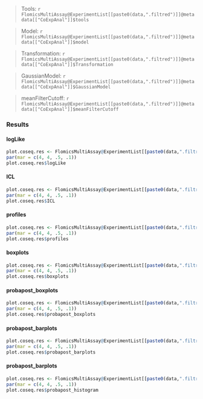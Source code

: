 
> Tools: `r FlomicsMultiAssay@ExperimentList[[paste0(data,".filtred")]]@metadata[["CoExpAnal"]]$tools`

> Model: `r FlomicsMultiAssay@ExperimentList[[paste0(data,".filtred")]]@metadata[["CoExpAnal"]]$model`

> Transformation: `r FlomicsMultiAssay@ExperimentList[[paste0(data,".filtred")]]@metadata[["CoExpAnal"]]$Transformation`

> GaussianModel: `r FlomicsMultiAssay@ExperimentList[[paste0(data,".filtred")]]@metadata[["CoExpAnal"]]$GaussianModel`

> meanFilterCutoff: `r FlomicsMultiAssay@ExperimentList[[paste0(data,".filtred")]]@metadata[["CoExpAnal"]]$meanFilterCutoff`

### Results {.tabset}
 
#### logLike 

```r
plot.coseq.res <- FlomicsMultiAssay@ExperimentList[[paste0(data,".filtred")]]@metadata[["CoExpAnal"]]$plots
par(mar = c(4, 4, .5, .1))
plot.coseq.res$logLike
```

#### ICL 

```r
plot.coseq.res <- FlomicsMultiAssay@ExperimentList[[paste0(data,".filtred")]]@metadata[["CoExpAnal"]]$plots
par(mar = c(4, 4, .5, .1))
plot.coseq.res$ICL 
```

#### profiles  

```r
plot.coseq.res <- FlomicsMultiAssay@ExperimentList[[paste0(data,".filtred")]]@metadata[["CoExpAnal"]]$plots
par(mar = c(4, 4, .5, .1))
plot.coseq.res$profiles 
```

#### boxplots

```r
plot.coseq.res <- FlomicsMultiAssay@ExperimentList[[paste0(data,".filtred")]]@metadata[["CoExpAnal"]]$plots
par(mar = c(4, 4, .5, .1))
plot.coseq.res$boxplots
```

#### probapost_boxplots 

```r
plot.coseq.res <- FlomicsMultiAssay@ExperimentList[[paste0(data,".filtred")]]@metadata[["CoExpAnal"]]$plots
par(mar = c(4, 4, .5, .1))
plot.coseq.res$probapost_boxplots 
```

#### probapost_barplots

```r
plot.coseq.res <- FlomicsMultiAssay@ExperimentList[[paste0(data,".filtred")]]@metadata[["CoExpAnal"]]$plots
par(mar = c(4, 4, .5, .1))
plot.coseq.res$probapost_barplots
```

#### probapost_barplots

```r
plot.coseq.res <- FlomicsMultiAssay@ExperimentList[[paste0(data,".filtred")]]@metadata[["CoExpAnal"]]$plots
par(mar = c(4, 4, .5, .1))
plot.coseq.res$probapost_histogram
```   


